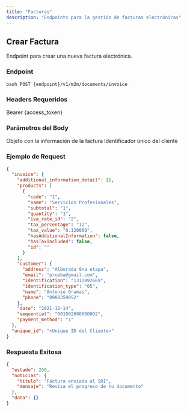 ```yaml
---
title: "Facturas"
description: "Endpoints para la gestión de facturas electrónicas"
---
```


## Crear Factura

Endpoint para crear una nueva factura electrónica.

### Endpoint

<CodeGroup>```bash POST {endpoint}/v1/m2m/documents/invoice ```</CodeGroup>

### Headers Requeridos

<ParamField header="Authorization" type="string" required>
  Bearer {access_token}
</ParamField>

### Parámetros del Body

<ParamField body="invoice" type="object" required>
  Objeto con la información de la factura
</ParamField>

<ParamField body="unique_id" type="string" required>
  Identificador único del cliente
</ParamField>

### Ejemplo de Request

```json
{
  "invoice": {
    "additional_information_detail": [],
    "products": [
      {
        "code": "1",
        "name": "Servicios Profesionales",
        "subtotal": "1",
        "quantity": "1",
        "iva_rate_id": "2",
        "tax_percentage": "12",
        "tax_value": "0.120000",
        "hasAdditionalInformation": false,
        "hasTaxIncluded": false,
        "id": ""
      }
    ],
    "customer": {
      "address": "Alborada 9na etapa",
      "email": "prueba@gmail.com",
      "identification": "1312092669",
      "identification_type": "05",
      "name": "Antonio Oramas",
      "phone": "0988359052"
    },
    "date": "2021-12-14",
    "sequential": "001002000000002",
    "payment_method": "1"
  },
  "unique_id": "<Unique ID del Cliente>"
}
```

### Respuesta Exitosa

```json
{
  "estado": 200,
  "noticias": {
    "titulo": "Factura enviada al SRI",
    "mensaje": "Revisa el progreso de tu documento"
  },
  "data": {}
}
```
